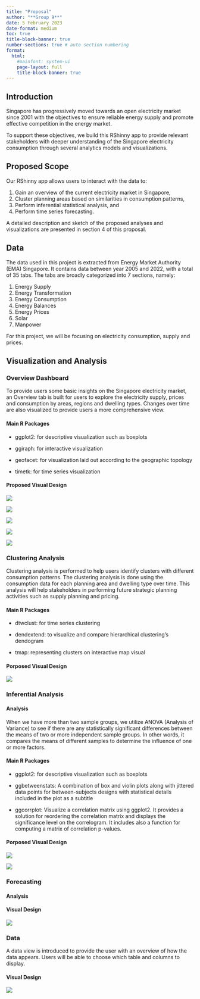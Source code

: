 ```yaml
---
title: "Proposal"
author: "**Group 9**"
date: 5 February 2023
date-format: medium
toc: true
title-block-banner: true
number-sections: true # auto section numbering
format: 
  html:
    #mainfont: system-ui
    page-layout: full
    title-block-banner: true
---
```


## Introduction

Singapore has progressively moved towards an open electricity market since 2001 with the objectives to ensure reliable energy supply and promote effective competition in the energy market.

To support these objectives, we build this RShinny app to provide relevant stakeholders with deeper understanding of the Singapore electricity consumption through several analytics models and visualizations.

## Proposed Scope

Our RShinny app allows users to interact with the data to:

1.  Gain an overview of the current electricity market in Singapore,
2.  Cluster planning areas based on similarities in consumption patterns,
3.  Perform inferential statistical analysis, and
4.  Perform time series forecasting.

A detailed description and sketch of the proposed analyses and visualizations are presented in section 4 of this proposal.

## Data

The data used in this project is extracted from Energy Market Authority (EMA) Singapore. It contains data between year 2005 and 2022, with a total of 35 tabs. The tabs are broadly categorized into 7 sections, namely:

1.  Energy Supply
2.  Energy Transformation
3.  Energy Consumption
4.  Energy Balances
5.  Energy Prices
6.  Solar
7.  Manpower

For this project, we will be focusing on electricity consumption, supply and prices.

## Visualization and Analysis

### Overview Dashboard

To provide users some basic insights on the Singapore electricity market, an Overview tab is built for users to explore the electricity supply, prices and consumption by areas, regions and dwelling types. Changes over time are also visualized to provide users a more comprehensive view.

#### Main R Packages

-   ggplot2: for descriptive visualization such as boxplots

-   ggiraph: for interactive visualization

-   geofacet: for visualization laid out according to the geographic topology

-   timetk: for time series visualization

#### Proposed Visual Design

![](DesignDraft1.png)

![](DesignDraft2.png)

![](DesignDraft3.png)

![](DesignDraft5.png)

![](DesignDraft4.png)

### Clustering Analysis

Clustering analysis is performed to help users identify clusters with different consumption patterns. The clustering analysis is done using the consumption data for each planning area and dwelling type over time. This analysis will help stakeholders in performing future strategic planning activities such as supply planning and pricing.

#### Main R Packages

-   dtwclust: for time series clustering

-   dendextend: to visualize and compare hierarchical clustering's dendogram

-   tmap: representing clusters on interactive map visual

#### Porposed Visual Design

![](DesignDraft6.png)

### Inferential Analysis

#### Analysis

When we have more than two sample groups, we utilize ANOVA (Analysis of Variance) to see if there are any statistically significant differences between the means of two or more independent sample groups. In other words, it compares the means of different samples to determine the influence of one or more factors.

#### Main R Packages

-   ggplot2: for descriptive visualization such as boxplots

-   ggbetweenstats: A combination of box and violin plots along with jittered data points for between-subjects designs with statistical details included in the plot as a subtitle

-   ggcorrplot: Visualize a correlation matrix using ggplot2. It provides a solution for reordering the correlation matrix and displays the significance level on the correlogram. It includes also a function for computing a matrix of correlation p-values.

#### Porposed Visual Design

![](DesignDraft7.png)

![](DesignDraft8.png)

### Forecasting

#### Analysis

#### Visual Design

![](DesignDraft9.png)

### Data

A data view is introduced to provide the user with an overview of how the data appears. Users will be able to choose which table and columns to display.

#### Visual Design

![](DesignDraft10.png)

